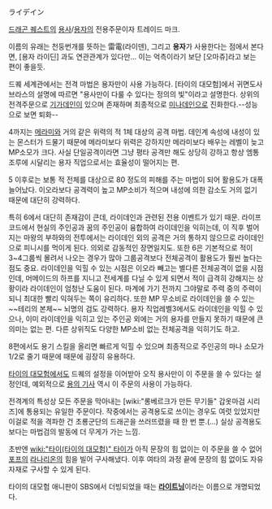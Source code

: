 ライデイン

[[드래곤 퀘스트]]의 [[용사]]/[[용자]]의 전용주문이자 트레이드 마크.

이름의 유래는 천둥번개를 뜻하는 雷電(라이덴), 그리고 '''용자'''가 사용한다는 점에서 본다면, [용자 라이딘] 과도 연관관계가 있다만... 이는 억측이라기 보단 [오마쥬]라고 보는 편이 좋을듯.

드퀘 세계관에서는 전격 마법은 용자만이 사용 가능하다. [타이의 대모험]에서 귀면도사 브라스의 설명에 따르면 "용사만이 다룰 수 있다는 정의의 빛"이라고 설명한다. 상위의 전격주문으로 [[기가데인]]이 있으며 존재하며 최종적으로 [[미나데인]]으로 진화한다.--성능으로 보면 퇴화--

4까지는 [[메라미]]와 거의 같은 위력의 적 1체 대상의 공격 마법. 데인계 속성에 내성이 있는 몬스터가 드물기 때문에 메라미보다 위력은 강하지만 메라미보다 배우는 레벨이 늦고 MP소모가 크다. 사실 단일공격이라면 그냥 평타 공격만 해도 상당히 강하고 항상 엠통 조루에 시달리는 용자 직업으로서는 효율성이 떨어지는 편. 

5 이후로는 보통 적 전체를 대상으로 80 정도의 피해를 주는 마법이 되어 활용도가 대폭 늘어났다. 이오라보다 공격력이 높고 MP소비가 적으며 내성에 의한 감소도 거의 없기 때문에 대단히 강력하다. 

특히 6에서 대단히 존재감이 큰데, 라이데인과 관련된 전용 이벤트가 있기 때문. 라이프코드에서 현실의 주인공과 꿈의 주인공이 융합하여 라이데인을 익히는데, 이 직후 벌어지는 마왕의 부하와의 전투에서는 라이데인 외의 공격은 거의 통하지 않으므로 라이데인으로 피니시를 먹이게 된다. 의외로 감동적인 장면일지도. 또한 6은 기본적으로 적이 3~4그룹씩 몰려서 나오는 경우가 많아 그룹공격보다 전체공격이 활용도가 훨씬 높다는 점도 중요. 라이데인을 익힐 수 있는 시점은 이오라 빼고는 별다른 전체공격이 없을 시점인데, 머메이드의 하프를 지니고 전세계를 다닐 수 있게 되면서 적이 급격히 강해지는 상황이라 라이데인이 엄청난 도움이 된다. 마계에 가기 전까지 그야말로 주력 중의 주력이 되니 최대한 빨리 익혀두는 쪽이 유리하다. 또한 MP 무소비로 라이데인을 쓸 수 있는 ~~테리의 본체~~ 뇌명의 검도 강력하다. 
용자 직업레벨3에서도 라이데인을 익힐 수 있으나, 이미 라이데인을 익히고 있는 주인공 외에는 거의 용자를 만들지 못하기 때문에 큰 의미는 없는 편. 다른 상위직도 다양한 MP소비 없는 전체공격을 익히기도 하고. 

8편에서도 용기 스킬을 올리면 빠르게 익힐 수 있으며 최종적으로 주인공의 마나 소모가 1/2로 줄기 때문에 때문에 굉장히 유용하다.

[[타이의 대모험]]에서도 드퀘의 설정을 이어받아 오직 용사만이 이 주문을 쓸 수 있다는 설정인데, 예외적으로 [[용의 기사]] 역시 이 주문의 사용이 가능하다.  

전격계의 특성상 모든 주문을 막아내는 [wiki:"롱베르크가 만든 무기들" 갑옷마검 시리즈]에 통용되는 유일한 주문이다. 작중에서는 공격용도로 쓰이는 경우도 여럿 있었지만 이걸로 적을 격파한 건 초룡군단의 드래곤을 쓰러뜨렸을 때 한 번 뿐.(...) 실상 공격용도보다는 마법검의 발동에 더 무게가 가는 느낌. 

초반엔 [[wiki:"타이(타이의 대모험)" 타이]]가 아직 문장의 힘 없이는 이 주문을 쓸 수 없어 [[포프]]의 [[라나리온]]의 힘을 빌어 구사해냈다. 이후 여타의 과정 끝에 문장의 힘 없이도 자유자재로 구사할 수 있게 된다. 

타이의 대모험 애니판이 SBS에서 더빙되었을 때는 '''[[라이트닝]]'''이라는 이름으로 개명되었다.
